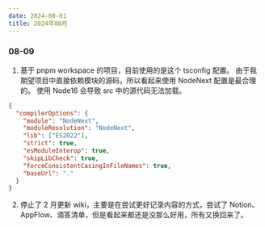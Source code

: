 ```yaml
---
date: 2024-08-01
title: 2024年08月
---
```


### 08-09

1. 基于 pnpm workspace 的项目，目前使用的是这个 tsconfig 配置。 由于我期望项目中直接依赖模块的源码，所以看起来使用 NodeNext 配置是最合理的。 使用 Node16 会导致 src 中的源代码无法加载。

```json
{
  "compilerOptions": {
    "module": "NodeNext",
    "moduleResolution": "NodeNext",
    "lib": ["ES2022"],
    "strict": true,
    "esModuleInterop": true,
    "skipLibCheck": true,
    "forceConsistentCasingInFileNames": true,
    "baseUrl": "."
  }
}
```

2. 停止了 2 月更新 wiki，主要是在尝试更好记录内容的方式，尝试了 Notion、AppFlow、滴答清单，但是看起来都还是没那么好用，所有又换回来了。